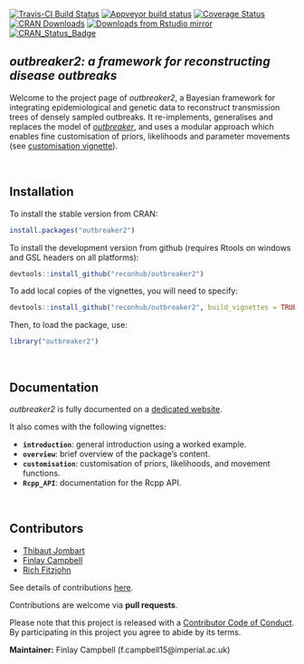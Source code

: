 
[![Travis-CI Build Status](https://travis-ci.org/reconhub/outbreaker2.svg?branch=master)](https://travis-ci.org/reconhub/outbreaker2)
[![Appveyor build status](https://ci.appveyor.com/api/projects/status/yj449x0yqhphvcrt/branch/master?svg=true)](https://ci.appveyor.com/project/thibautjombart/outbreaker2/branch/master)
[![Coverage Status](https://codecov.io/github/reconhub/outbreaker2/coverage.svg?branch=master)](https://codecov.io/github/reconhub/outbreaker2?branch=master)
[![CRAN Downloads](https://cranlogs.r-pkg.org/badges/outbreaker2)](https://cran.r-project.org/package=outbreaker2)
[![Downloads from Rstudio mirror](https://cranlogs.r-pkg.org/badges/grand-total/outbreaker2)](http://www.r-pkg.org/pkg/outbreaker2)
[![CRAN_Status_Badge](http://www.r-pkg.org/badges/version/outbreaker2)](https://cran.r-project.org/package=outbreaker2)

*outbreaker2: a framework for reconstructing disease outbreaks*
---------------------------------------------------------------

Welcome to the project page of *outbreaker2*, a Bayesian framework
 for integrating epidemiological and genetic data to reconstruct transmission
 trees of densely sampled outbreaks. It re-implements, generalises and replaces
 the model of [*outbreaker*](https://github.com/thibautjombart/outbreaker), and uses
 a modular approach which enables fine customisation of priors, likelihoods
 and parameter movements (see [customisation
 vignette](http://www.repidemicsconsortium.org/outbreaker2/articles/customisation.html)).


<br>

Installation
-------------

To install the stable version from CRAN:
```r
install.packages("outbreaker2")
```

To install the development version from github (requires Rtools on windows and
GSL headers on all platforms):

```r
devtools::install_github("reconhub/outbreaker2")
```

To add local copies of the vignettes, you will need to specify:
```r
devtools::install_github("reconhub/outbreaker2", build_vignettes = TRUE)
```

Then, to load the package, use:

```r
library("outbreaker2")
```



<br>

Documentation
-------------

*outbreaker2* is fully documented on a [dedicated
 website](http://www.repidemicsconsortium.org/outbreaker2/).

It also comes with the following vignettes:

- **`introduction`**: general introduction using a worked example.
- **`overview`**: brief overview of the package's content.
- **`customisation`**: customisation of priors, likelihoods, and movement functions.
- **`Rcpp_API`**: documentation for the Rcpp API.



<br>

Contributors
------------
- [Thibaut Jombart](https://github.com/thibautjombart)
- [Finlay Campbell](https://github.com/finlaycampbell)
- [Rich Fitzjohn](https://github.com/richfitz)


See details of contributions
[here](https://github.com/reconhub/outbreaker2/graphs/contributors).

Contributions are welcome via **pull requests**.

Please note that this project is released with a [Contributor Code of
Conduct](https://github.com/reconhub/outbreaker2/blob/master/CONDUCT.md). By
participating in this project you agree to abide by its terms.

**Maintainer:** Finlay Campbell (f.campbell15@imperial.ac.uk)
